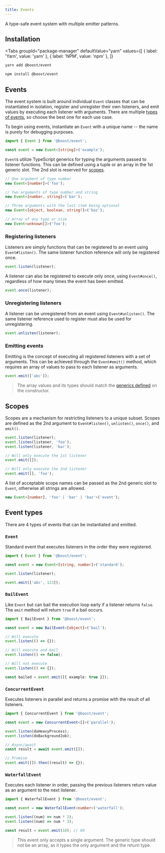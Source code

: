 ```yaml
---
title: Events
---
```



<EnvBadges backend frontend tooling />

A type-safe event system with multiple emitter patterns.

## Installation

<Tabs
  groupId="package-manager"
  defaultValue="yarn"
  values={[
    { label: 'Yarn', value: 'yarn' },
    { label: 'NPM', value: 'npm' },
  ]}
>
  <TabItem value="yarn">

```bash
yarn add @boost/event
```

  </TabItem>
  <TabItem value="npm">

```bash
npm install @boost/event
```

  </TabItem>
</Tabs>

## Events

The event system is built around individual `Event` classes that can be instantiated in isolation,
register and unregister their own listeners, and emit values by executing each listener with
arguments. There are multiple [types of events](#types), so choose the best one for each use case.

To begin using events, instantiate an `Event` with a unique name -- the name is purely for debugging
purposes.

```ts
import { Event } from '@boost/event';

const event = new Event<[string]>('example');
```

`Event`s utilize TypeScript generics for typing the arguments passed to listener functions. This can
be defined using a tuple or an array in the 1st generic slot. The 2nd slot is reserved for
[scopes](#scopes).

```ts
// One argument of type number
new Event<[number]>('foo');

// Two arguments of type number and string
new Event<[number, string]>('bar');

// Three arguments with the last item being optional
new Event<[object, boolean, string?]>('baz');

// Array of any type or size
new Event<unknown[]>('foo');
```

### Registering listeners

Listeners are simply functions that can be registered to an event using `Event#listen()`. The same
listener function reference will only be registered once.

```ts
event.listen(listener);
```

A listener can also be registered to execute only once, using `Event#once()`, regardless of how many
times the event has been emitted.

```ts
event.once(listener);
```

### Unregistering listeners

A listener can be unregistered from an event using `Event#unlisten()`. The same listener reference
used to register must also be used for unregistering.

```ts
event.unlisten(listener);
```

### Emitting events

Emitting is the concept of executing all registered listeners with a set of arguments. This can be
achieved through the `Event#emit()` method, which requires an array of values to pass to each
listener as arguments.

```ts
event.emit(['abc']);
```

> The array values and its types should match the [generics defined](#events) on the constructor.

## Scopes

Scopes are a mechanism for restricting listeners to a unique subset. Scopes are defined as the 2nd
argument to `Event#listen()`, `unlisten()`, `once()`, and `emit()`.

```ts
event.listen(listener);
event.listen(listener, 'foo');
event.listen(listener, 'bar');

// Will only execute the 1st listener
event.emit([]);

// Will only execute the 2nd listener
event.emit([], 'foo');
```

A list of acceptable scope names can be passed as the 2nd generic slot to `Event`, otherwise all
strings are allowed.

```ts
new Event<[number], 'foo' | 'bar' | 'baz'>('event');
```

## Event types

There are 4 types of events that can be instantiated and emitted.

### `Event`

Standard event that executes listeners in the order they were registered.

```ts
import { Event } from '@boost/event';

const event = new Event<[string, number]>('standard');

event.listen(listener);

event.emit(['abc', 123]);
```

### `BailEvent`

Like `Event` but can bail the execution loop early if a listener returns `false`. The `emit` method
will return `true` if a bail occurs.

```ts
import { BailEvent } from '@boost/event';

const event = new BailEvent<[object]>('bail');

// Will execute
event.listen(() => {});

// Will execute and bail
event.listen(() => false);

// Will not execute
event.listen(() => {});

const bailed = event.emit([{ example: true }]);
```

### `ConcurrentEvent`

Executes listeners in parallel and returns a promise with the result of all listeners.

```ts
import { ConcurrentEvent } from '@boost/event';

const event = new ConcurrentEvent<[]>('parallel');

event.listen(doHeavyProcess);
event.listen(doBackgroundJob);

// Async/await
const result = await event.emit([]);

// Promise
event.emit([]).then((result) => {});
```

### `WaterfallEvent`

Executes each listener in order, passing the previous listeners return value as an argument to the
next listener.

```ts
import { WaterfallEvent } from '@boost/event';

const event = new WaterfallEvent<number>('waterfall');

event.listen((num) => num * 2);
event.listen((num) => num * 3);

const result = event.emit(10); // 60
```

> This event only accepts a single argument. The generic type should not be an array, as it types
> the only argument and the return type.
